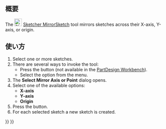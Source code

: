 <languages/>

{{Docnav/ja
|[[Sketcher_MergeSketches/ja|スケッチをマージ]]
|[[Sketcher_LeaveSketch/ja|スケッチの編集を終了]]
|[[Sketcher_Workbench/ja|スケッチッチャーワークベンチ]]
|IconL=Sketcher_MergeSketches.svg‎
|IconR=Sketcher_LeaveSketch.svg
|IconC=Workbench_Sketcher.svg
}}

{{GuiCommand/ja
|Name=Sketcher MirrorSketch
|Name/ja=スケッチャー・スケッチを鏡像化
|MenuLocation=スケッチ → スケッチを鏡像化
|Workbenches=[[Sketcher_Workbench/ja|スケッチッチャー]]、[[PartDesign_Workbench/ja|パートデザイン]]
|Version=0.16
}}

<span id="Description"></span>
== 概要 ==

The [[Image:Sketcher_MirrorSketch.svg|24px]] [[Sketcher_MirrorSketch|Sketcher MirrorSketch]] tool mirrors sketches across their X-axis, Y-axis, or origin.

<span id="Usage"></span>
== 使い方 ==

# Select one or more sketches.
# There are several ways to invoke the tool:
#* Press the {{Button|[[Image:Sketcher_MirrorSketch.svg|16px]] [[Sketcher_MirrorSketch|Mirror Sketch]]}} button (not available in the [[PartDesign_Workbench|PartDesign Workbench]]).
#* Select the {{MenuCommand|Sketch → [[Image:Sketcher_MirrorSketch.svg|16px]] Mirror Sketch}} option from the menu.
# The '''Select Mirror Axis or Point''' dialog opens.
# Select one of the available options:
#* '''X-axis'''
#* '''Y-axis'''
#* '''Origin'''
# Press the {{Button|OK}} button.
# For each selected sketch a new sketch is created.


{{Docnav/ja
|[[Sketcher_MergeSketches/ja|スケッチをマージ]]
|[[Sketcher_LeaveSketch/ja|スケッチの編集を終了]]
|[[Sketcher_Workbench/ja|スケッチッチャーワークベンチ]]
|IconL=Sketcher_MergeSketches.svg‎
|IconR=Sketcher_LeaveSketch.svg
|IconC=Workbench_Sketcher.svg
}}

{{Sketcher_Tools_navi{{#translation:}}}}
{{Userdocnavi{{#translation:}}}}